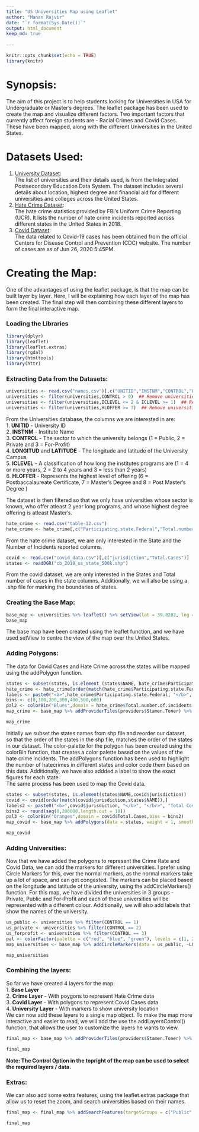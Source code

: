 ---
title: "US Universities Map using Leaflet"
author: "Manan Rajvir"
date: "`r format(Sys.Date())`"
output: html_document
keep_md: true
 
---
```{r setup, include=FALSE}
knitr::opts_chunk$set(echo = TRUE)
library(knitr)
```


# Synopsis:  
The aim of this project is to help students looking for Universities in USA for Undergraduate or Master's degrees. The leaflet package has been used to create the map and visualize different factors. Two important factors that currently affect foreign students are - Racial Crimes and Covid Cases. These have been mapped, along with the different Universities in the United States.

# Datasets Used:  
1. [University Dataset](https://nces.ed.gov/ipeds/datacenter/DataFiles.aspx?goToReportId=7):  
The list of universities and their details used, is from the Integrated Postsecondary Education Data System. The dataset includes several details about location, highest degree and financial aid for different universities and colleges across the United States.  
2. [Hate Crime Dataset](https://ucr.fbi.gov/hate-crime/2018/topic-pages/jurisdiction):  
The hate crime statistics provided by FBI's Uniform Crime Reporting (UCR). It lists the number of hate crime incidents reported across different states in the United States in 2018.  
3. [Covid Dataset](https://www.cdc.gov/covid-data-tracker/index.html#cases):  
The data related to Covid-19 cases has been obtained from the official Centers for Disease Control and Prevention (CDC) website. The number of cases are as of Jun 26, 2020 5:45PM.

# Creating the Map:
One of the advantages of using the leaflet package, is that the map can be built layer by layer. Here, I will be explaining how each layer of the map has been created. The final step will then combining these different layers to form the final interactive map.

### Loading the Libraries
```{r, results = "hide",message=FALSE,warning=FALSE}
library(dplyr)
library(leaflet)
library(leaflet.extras)
library(rgdal)
library(htmltools)
library(httr)
```

### Extracting Data from the Datasets:
```{r}
universities <- read.csv("names.csv")[,c("UNITID","INSTNM","CONTROL","LONGITUD","LATITUDE","ICLEVEL","HLOFFER")]
universities <- filter(universities,CONTROL > 0)  ## Remove universities whose Sector is not known
universities <- filter(universities,ICLEVEL <= 2 & ICLEVEL >= 1)  ## Remove universities whose programs are less than 2 years
universities <- filter(universities,HLOFFER >= 7)  ## Remove universities who do not offer degrees up to the Master's Degree.
```
From the Universities database, the columns we are interested in are:  
1. **UNITID** - University ID  
2. **INSTNM** - Institute Name  
3. **CONTROL** - The sector to which the university belongs (1 = Public, 2 = Private and 3 = For-Profit)  
4. **LONGITUD** and **LATITUDE** - The longitude and latitude of the University Campus  
5. **ICLEVEL** - A classification of how long the institutes programs are (1 = 4 or more years, 2 = 2 to 4 years and 3 = less than 2 years)  
6. **HLOFFER** - Represents the highest level of offering (6 = Postbaccalaureate Certificate, 7 = Master's Degree and 8 = Post Master's Degree ) 


The dataset is then filtered so that we only have universities whose sector is known, who offer atleast 2 year long programs, and whose highest degree offering is atleast Master's.  

```{r}
hate_crime <- read.csv("table-12.csv")
hate_crime <- hate_crime[,c("Participating.state.Federal","Total.number.of.incidents.reported")]
```
From the hate crime dataset, we are only interested in the State and the Number of Incidents reported columns.  

```{r, results = 'hide'}
covid <- read.csv("covid_data.csv")[,c("jurisdiction","Total.Cases")]
states <- readOGR("cb_2018_us_state_500k.shp")
```
From the covid dataset, we are only interested in the States and Total number of cases in the state columns. Additionally, we will also be using a .shp file for marking the boundaries of states.

### Creating the Base Map:
```{r}
base_map <- universities %>% leaflet() %>% setView(lat = 39.8282, lng = -98.5795, 3) %>% addProviderTiles(providers$Stamen.Toner)
base_map
```
The base map have been created using the leaflet function, and we have used setView to centre the view of the map over the United States.

### Adding Polygons:
The data for Covid Cases and Hate Crime across the states will be mapped using the addPolygon function.
```{r,warning=FALSE}
states <- subset(states, is.element (states$NAME, hate_crime$Participating.state.Federal))
hate_crime <- hate_crime[order(match(hate_crime$Participating.state.Federal,states$NAME)),]
labels <- paste0("<b>",hate_crime$Participating.state.Federal, "</b>", "</br>", "Hate Crime Incidents (2018): ",hate_crime$Total.number.of.incidents.reported)
bins <- c(0,100,200,300,400,500,600)
pal2 <- colorBin("Blues",domain = hate_crime$Total.number.of.incidents.reported,bins = bins)
map_crime <- base_map %>% addProviderTiles(providers$Stamen.Toner) %>% addPolygons(data = states, weight = 1, smoothFactor = 0.5, color = "white", fillOpacity = 0.8, fillColor = pal2(hate_crime$Total.number.of.incidents.reported), label = lapply(labels,HTML),group = "Crime") %>% addLegend(pal = pal2, values = hate_crime$Total.number.of.incidents.reported, opacity = 0.7, position = "bottomleft",title = "Number of Hate Crimes (2018)")

map_crime
```
Initially we subset the states names from shp file and reorder our dataset, so that the order of the states in the shp file, matches the order of the states in our dataset. The color-palette for the polygon has been created using the colorBin function, that creates a color palette based on the values of the hate crime incidents. The addPolygons function has been used to highlight the number of hatecrimes in different states and color code them based on this data. Additionally, we have also addded a label to show the exact figures for each state.  
The same process has been used to map the Covid data.
```{r}
states <- subset(states, is.element(states$NAME,covid$jurisdiction))
covid <- covid[order(match(covid$jurisdiction,states$NAME)),]
labels2 <- paste0("<b>",covid$jurisdiction, "</b>", "</br>", "Total Covid Cases: ", covid$Total.Cases)
bins2 <- round(seq(0,200000,length.out = 10))
pal3 <- colorBin("Oranges",domain = covid$Total.Cases,bins = bins2)
map_covid <- base_map %>% addPolygons(data = states, weight = 1, smoothFactor = 0.5, color = "white", fillOpacity = 0.8, fillColor = pal3(covid$Total.Cases),label = lapply(labels2,HTML), group = "Covid") %>% addLegend(pal = pal3, values = covid$Total.Cases, opacity = 0.7, position = "bottomright",title = "Number of Covid Cases")

map_covid
```


### Adding Universities:
Now that we have added the polygons to represent the Crime Rate and Covid Data, we can add the markers for different universities. I prefer using Circle Markers for this, over the normal markers, as the normal markers take up a lot of space, and can get congested. The markers can be placed based on the longitude and latitude of the university, using the addCircleMarkers() function. For this map, we have divided the universities in 3 groups - Private, Public and For-Profit and each of these universities will be represented with a different colour. Additionally, we will also add labels that show the names of the university.
```{r}
us_public <- universities %>% filter(CONTROL == 1)
us_private <- universities %>% filter(CONTROL == 2)
us_forprofit <- universities %>% filter(CONTROL == 3)
pal <- colorFactor(palette = c("red", "blue", "green"), levels = c(1, 2, 3))
map_universities <- base_map %>% addCircleMarkers(data = us_public, ~LONGITUD, ~LATITUDE, color = ~pal(CONTROL), label = ~htmlEscape(INSTNM), group = "Public",radius = 1) %>% addCircleMarkers(data = us_private, ~LONGITUD, ~LATITUDE, color = ~pal(CONTROL), label = ~htmlEscape(INSTNM), group = "Private",radius=1) %>% addCircleMarkers(data = us_forprofit, ~LONGITUD, ~LATITUDE, color = ~pal(CONTROL), label = ~htmlEscape(INSTNM), group = "For-Profit",radius=1)

map_universities

```


### Combining the layers:
So far we have created 4 layers for the map:    
1. **Base Layer**  
2. **Crime Layer** - With poygons to represent Hate Crime data  
3. **Covid Layer** - With polygons to represent Covid Cases data    
4. **University Layer** - With markers to show university location    
We can now add these layers to a single map object. To make the map more interactive and easier to read, we will add the use the addLayersControl() function, that allows the user to customize the layers he wants to view.
```{r,warning=FALSE}
final_map <- base_map %>% addProviderTiles(providers$Stamen.Toner) %>% addPolygons(data = states, weight = 1, smoothFactor = 0.5, color = "white", fillOpacity = 0.8, fillColor = pal2(hate_crime$Total.number.of.incidents.reported), label = lapply(labels,HTML),group = "Crime") %>% addLegend(pal = pal2, values = hate_crime$Total.number.of.incidents.reported, opacity = 0.7, position = "bottomleft",title = "Number of Hate Crimes (2018)") %>% addPolygons(data = states, weight = 1, smoothFactor = 0.5, color = "white", fillOpacity = 0.8, fillColor = pal3(covid$Total.Cases),label = lapply(labels2,HTML), group = "Covid") %>% addLegend(pal = pal3, values = covid$Total.Cases, opacity = 0.7, position = "bottomright",title = "Number of Covid Cases") %>% addCircleMarkers(data = us_public, ~LONGITUD, ~LATITUDE, color = ~pal(CONTROL), label = ~htmlEscape(INSTNM), group = "Public",radius = 1) %>% addCircleMarkers(data = us_private, ~LONGITUD, ~LATITUDE, color = ~pal(CONTROL), label = ~htmlEscape(INSTNM), group = "Private",radius=1) %>% addCircleMarkers(data = us_forprofit, ~LONGITUD, ~LATITUDE, color = ~pal(CONTROL), label = ~htmlEscape(INSTNM), group = "For-Profit",radius=1) %>% addLayersControl(overlayGroups = c("Crime","Covid","Public","Private","For-Profit"))   

final_map
```

**Note: The Control Option in the topright of the map can be used to select the required layers / data.**

### Extras:
We can also add some extra features, using the leaflet.extras package that allow us to reset the zoom, and search universities based on their names.
```{r}
final_map <- final_map %>% addSearchFeatures(targetGroups = c("Public","Private","For-Profit"), options = searchFeaturesOptions(zoom = 10)) %>% addResetMapButton()

final_map
```

